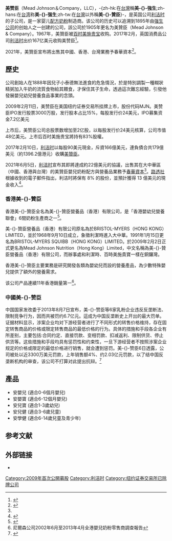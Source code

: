 {{noteTA
|T=zh-hans:美赞臣;zh-hk:美贊臣;zh-tw:美強生;
|1=zh-hans:美赞臣;zh-hk:美贊臣;zh-tw:美強生;
}}
{{Infobox company
  |name   = 美贊臣<br>Mead Johnson & Company, LLC
  |logo   = 
  |type   = [[有限公司|有限公司]]
  |traded_as      = 
  |company_slogan = 
  |founder        = {{link-en|爱德华·美赞臣|Edward Mead Johnson}}
  |foundation     = {{Start date and age|1905}}
  |fate           = 
  |location       = {{USA}}[[伊利諾伊州|伊利諾伊州]][[芝加哥|芝加哥]]{{link-en|河点|River Point}} <br /> {{USA}}[[印第安納州|印第安納州]][[埃文斯維爾_(印第安納州)|埃文斯維爾]] <br />（全球運營中心）

  |industry       = 嬰幼兒營養
  |revenue        = 
  |net_income     = 
  |parent         = [[利洁时|利洁时]]
  |homepage       = {{URL|www.meadjohnson.com}}
}}
'''美赞臣'''（Mead Johnson＆Company，LLC），-{zh-hk:在[[台灣|台灣]]稱'''美-{}-強生''';zh-hans:在[[台湾|台湾]]称'''美-{}-强生''';zh-tw:在[[台灣|台灣]]以外稱'''美-{}-贊臣'''}-，是英国公司[[利洁时|利洁时]]的子公司，是一家婴儿[[配方奶粉|配方奶粉]]制造商。该公司的历史可以追溯到1895年由[[强生公司|强生公司]]的创始人之一{{link-en|爱德华·美赞臣|Edward Mead Johnson}}创建的公司，該公司於1905年更名为美贊臣（Mead Johnson & Company）。1967年，美贊臣被[[百时美施贵宝|百时美施贵宝]]收购。2017年2月，英国消费品公司[[利洁时|利洁时]]出价167亿美元收购美赞臣<ref>{{Cite web|title=Archived copy|url=https://www.reuters.com/article/deals-day-idUSL4N1FN2KN|accessdate=2017-04-10|archiveurl=https://web.archive.org/web/20170409232758/http://www.reuters.com/article/deals-day-idUSL4N1FN2KN|archivedate=2017-04-09}}</ref>。

2021年，美贊臣宣布將出售其中國、香港、台灣業務予春華資本<ref name="sold-china">{{cite web|url=https://www.reckitt.com/newsroom/latest-news/news/2021/june/reckitt-to-sell-infant-formula-business-in-china/|title=Reckitt to sell Infant Formula business in China|date=2021-06-05|accessdate=2021-06-07}}</ref>。

== 歷史 ==
公司創始人{{link-en|爱德华·美赞臣|Edward Mead Johnson}}在1888年因兒子小泰德無法進食的危急情況，於是特別調製一種糊狀精粥加入牛奶的流質食物給其餵食，才保住其子生命，透過這次難忘經驗，引發他發展嬰兒幼兒營養食品事業的念頭。

2009年2月11日，美赞臣在美国纽约证券交易所挂牌上市，股份代码MJN。美赞臣IPO发行股票3000万股，发行股本占比15%，每股发行价24美元，IPO募集资金7.2亿美元

上市后，美赞臣公司总股票数增加至2亿股，以每股发行价24美元核算，公司市值48亿美元。上市后百时美施贵宝將持有83%股權。

2017年2月10日，[[利洁时|利洁时]]以每股90美元現金，斥資166億美元，連負債合共179億美元（約1396.2億港元）收購[[美贊臣|美贊臣]]。

2021年6月5日，[[利洁时|利洁时]]宣布其即將達成約22億美元的協議，出售其在大中華區（中國、香港與台灣）的美贊臣嬰兒奶粉配方與營養品業務予[[春華資本|春華資本]]<ref name="sold-china" />。[[路透社|路透社]]根據收到的電子郵件指出，利洁时將保有 8% 的股份，並預計獲得 13 億美元的現金收入<ref>{{cite news|url=https://www.reuters.com/world/china/reckitt-sell-china-baby-formula-business-primavera-capital-22-bln-2021-06-05/|title=Reckitt to sell China baby formula business for $2.2 bln|author=Siddharth Cavale|publisher=Reuters|date=2021-06-05|accessdate=2021-06-07}}</ref>。

=== 香港美-{}-贊臣 ===
香港美-{}-贊臣全名為美-{}-贊臣營養品（香港）有限公司，是「香港嬰幼兒營養聯會」6間奶粉生產商之一<ref>{{Cite web|title=香港嬰幼兒營養聯會|url=http://www.hkiycna.hk/zh/|accessdate=2014-01-07|dead-url=no|archive-date=2014-01-07|archive-url=https://web.archive.org/web/20140107114306/http://www.hkiycna.hk/zh/}}</ref>。

美-{}-贊臣營養品（香港）有限公司原名為於BRISTOL-MYERS（HONG KONG）LIMITED，並於1968年9月10日成立，象徵利潔時進入大中華。1991年1月15日更名為BRISTOL-MYERS SQUIBB（HONG KONG）LIMITED。於2009年2月2日正式更名為Mead Johnson Nutrition（Hong Kong）Limited，中文名稱為美-{}-贊臣營養品（香港）有限公司，而辦事處和利潔時、百時美施貴寶一樣在銅鑼灣。

香港美-{}-贊臣主要業務是研究開發各類為嬰幼兒而設的營養產品，為少數特殊嬰兒提供了額外的營養需求。

该公司产品連續11年香港銷量第一<ref><span class="reference-text">尼爾森公司2002年6月至2013年4月全港嬰兒奶粉零售商調查報告</span></ref>。

=== 中國美-{}-赞臣 ===
中国国家发改委于2013年8月7日宣布，美-{}-赞臣等6家乳粉企业违反反垄断法、限制竞争行为，因而共被罚约6.7亿元。這成为中国反垄断史上开出的最大罚单。证据材料显示，涉案企业均对下游经营者进行了不同形式的转售价格维持，存在固定转售商品的价格或限定转售商品的最低价格的行为。具体的措施和手段各企业有所差别，主要包括:合同约定、直接罚款、变相罚款、扣减返利、限制供货、停止供货等。这些措施和手段均具有惩罚性和约束性，一旦下游经营者不按照涉案企业规定的价格或限定的最低价格进行销售，就会遭到惩罚。美-{}-赞臣6日透露，公司被处以近3300万美元罚款，上年销售额4%、约2.03亿元罚款，以了结中国反垄断机构的审查，该公司不打算对此提出抗辩。<ref>{{Cite web|title=和讯新闻--6家奶企因价格垄断被罚6.7亿人民币|url=http://news.hexun.com/2013-08-07/156881624.html|dead-url=yes|access-date=2014-08-14|archive-url=https://web.archive.org/web/20140814220504/http://news.hexun.com/2013-08-07/156881624.html|archive-date=2014-08-14}}</ref>      

== 產品 ==

* 安嬰兒 (適合0-6個月嬰兒)
* 安嬰寶 (適合6-12個月嬰兒)
* 安兒寶 (適合1-3歲幼兒)
* 安兒健 (適合3-6歲兒童)
* 安學健 (適合6-14歲兒童及青少年)

== 参考文献 ==
{{Reflist}}

== 外部链接 ==
* {{Official website|www.meadjohnson.com}}

[[Category:2009年首次公開募股|Category:2009年首次公開募股]]
[[Category:利洁时|Category:利洁时]]
[[Category:纽约证券交易所已除牌公司|Category:纽约证券交易所已除牌公司]]
